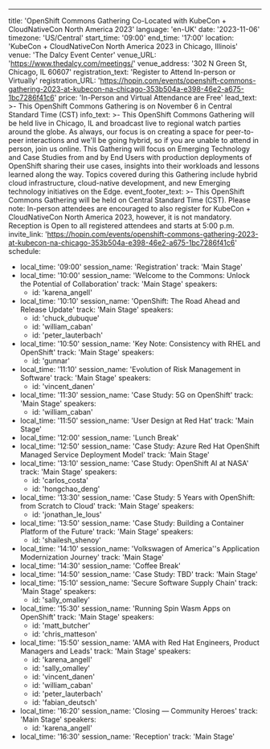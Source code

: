 ---
title: 'OpenShift Commons Gathering Co-Located with KubeCon + CloudNativeCon North America 2023'
language: 'en-UK'
date: '2023-11-06'
timezone: 'US/Central'
start_time: '09:00'
end_time: '17:00'
location: 'KubeCon + CloudNativeCon North America 2023 in Chicago, Illinois'
venue: 'The Dalcy Event Center'
venue_URL: 'https://www.thedalcy.com/meetings/'
venue_address: '302 N Green St, Chicago, IL 60607'
registration_text: 'Register to Attend In-person or Virtually'
registration_URL: 'https://hopin.com/events/openshift-commons-gathering-2023-at-kubecon-na-chicago-353b504a-e398-46e2-a675-1bc7286f41c6'
price: 'In-Person and Virtual Attendance are Free'
lead_text: >-
  This OpenShift Commons Gathering is on November 6 in Central Standard Time (CST)
info_text: >-
  This OpenShift Commons Gathering will be held live in Chicago, IL and broadcast live to regional watch parties around the globe. As always, our focus is on creating a space for peer-to-peer interactions and we'll be going hybrid, so if you are unable to attend in person, join us online. This Gathering will focus on Emerging Technology and Case Studies from and by End Users with production deployments of OpenShift sharing their use cases, insights into their workloads and  lessons learned along the way. Topics covered during this Gathering include hybrid cloud infrastructure, cloud-native development, and new Emerging technology initiatives on the Edge.
event_footer_text: >-
  This OpenShift Commons Gathering will be held on Central Standard Time (CST). Please note: In-person attendees are encouraged to also register for KubeCon + CloudNativeCon North America 2023, however, it is not mandatory. Reception is Open to all registered attendees and starts at 5:00 p.m.
invite_link: 'https://hopin.com/events/openshift-commons-gathering-2023-at-kubecon-na-chicago-353b504a-e398-46e2-a675-1bc7286f41c6'
schedule:
  - local_time: '09:00'
    session_name: 'Registration'
    track: 'Main Stage'
  - local_time: '10:00'
    session_name: 'Welcome to the Commons: Unlock the Potential of Collaboration'
    track: 'Main Stage'
    speakers:
      - id: 'karena_angell'
  - local_time: '10:10'
    session_name: 'OpenShift: The Road Ahead and Release Update'
    track: 'Main Stage'
    speakers:
      - id: 'chuck_dubuque'
      - id: 'william_caban'
      - id: 'peter_lauterbach'
  - local_time: '10:50'
    session_name: 'Key Note: Consistency with RHEL and OpenShift'
    track: 'Main Stage'
    speakers:
      - id: 'gunnar'
  - local_time: '11:10'
    session_name: 'Evolution of Risk Management in Software'
    track: 'Main Stage'
    speakers:
      - id: 'vincent_danen'
  - local_time: '11:30'
    session_name: 'Case Study: 5G on OpenShift'
    track: 'Main Stage'
    speakers:
      - id: 'william_caban'
  - local_time: '11:50'
    session_name: 'User Design at Red Hat'
    track: 'Main Stage'
  - local_time: '12:00'
    session_name: 'Lunch Break'
  - local_time: '12:50'
    session_name: 'Case Study: Azure Red Hat OpenShift Managed Service Deployment Model'
    track: 'Main Stage'
  - local_time: '13:10'
    session_name: 'Case Study: OpenShift AI at NASA'
    track: 'Main Stage'
    speakers:
      - id: 'carlos_costa'
      - id: 'hongchao_deng'
  - local_time: '13:30'
    session_name: 'Case Study: 5 Years with OpenShift: from Scratch to Cloud'
    track: 'Main Stage'
    speakers:
      - id: 'jonathan_le_lous'
  - local_time: '13:50'
    session_name: 'Case Study: Building a Container Platform of the Future'
    track: 'Main Stage'
    speakers:
      - id: 'shailesh_shenoy'
  - local_time: '14:10'
    session_name: 'Volkswagen of America''s Application Modernization Journey'
    track: 'Main Stage'
  - local_time: '14:30'
    session_name: 'Coffee Break'
  - local_time: '14:50'
    session_name: 'Case Study: TBD'
    track: 'Main Stage'
  - local_time: '15:10'
    session_name: 'Secure Software Supply Chain'
    track: 'Main Stage'
    speakers:
      - id: 'sally_omalley'
  - local_time: '15:30'
    session_name: 'Running Spin Wasm Apps on OpenShift'
    track: 'Main Stage'
    speakers:
      - id: 'matt_butcher'
      - id: 'chris_matteson'
  - local_time: '15:50'
    session_name: 'AMA with Red Hat Engineers, Product Managers and Leads'
    track: 'Main Stage'
    speakers:
      - id: 'karena_angell'
      - id: 'sally_omalley'
      - id: 'vincent_danen'
      - id: 'william_caban'
      - id: 'peter_lauterbach'
      - id: 'fabian_deutsch'
  - local_time: '16:20'
    session_name: 'Closing — Community Heroes'
    track: 'Main Stage'
    speakers:
      - id: 'karena_angell'
  - local_time: '16:30'
    session_name: 'Reception'
    track: 'Main Stage'
